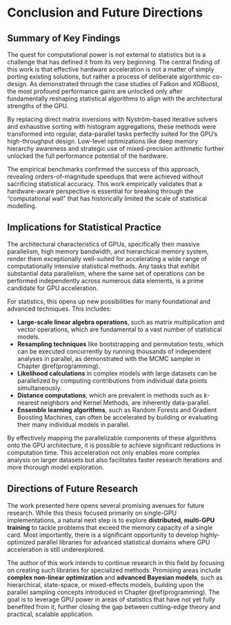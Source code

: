# Conclusion and Future Directions

## Summary of Key Findings

The quest for computational power is not external to statistics but is a challenge that has defined it from its very beginning. The central finding of this work is that effective hardware acceleration is not a matter of simply porting existing solutions, but rather a process of deliberate algorithmic co-design. As demonstrated through the case studies of Falkon and XGBoost, the most profound performance gains are unlocked only after fundamentally reshaping statistical algorithms to align with the architectural strengths of the GPU.

By replacing direct matrix inversions with Nyström-based iterative solvers and exhaustive sorting with histogram aggregations, these methods were transformed into regular, data-parallel tasks perfectly suited for the GPU's high-throughput design. Low-level optimizations like deep memory hierarchy awareness and strategic use of mixed-precision arithmetic further unlocked the full performance potential of the hardware.

The empirical benchmarks confirmed the success of this approach, revealing orders-of-magnitude speedups that were achieved without sacrificing statistical accuracy. This work empirically validates that a hardware-aware perspective is essential for breaking through the "computational wall" that has historically limited the scale of statistical modelling.

## Implications for Statistical Practice

The architectural characteristics of GPUs, specifically their massive parallelism, high memory bandwidth, and hierarchical memory system, render them exceptionally well-suited for accelerating a wide range of computationally intensive statistical methods. Any tasks that exhibit substantial data parallelism, where the same set of operations can be performed independently across numerous data elements, is a prime candidate for GPU acceleration. 

For statistics, this opens up new possibilities for many foundational and advanced techniques. This includes:

* **Large-scale linear algebra operations**, such as matrix multiplication and vector operations, which are fundamental to a vast number of statistical models.
* **Resampling techniques** like bootstrapping and permutation tests, which can be executed concurrently by running thousands of independent analyses in parallel, as demonstrated with the MCMC sampler in Chapter \@ref(programming).
* **Likelihood calculations** in complex models with large datasets can be parallelized by computing contributions from individual data points simultaneously.
* **Distance computations**, which are prevalent in methods such as *k*-nearest neighbors and Kernel Methods, are inherently data-parallel.
* **Ensemble learning algorithms**, such as Random Forests and Gradient Boosting Machines, can often be accelerated by building or evaluating their many individual models in parallel.

By effectively mapping the parallelizable components of these algorithms onto the GPU architecture, it is possible to achieve significant reductions in computation time. This acceleration not only enables more complex analysis on larger datasets but also facilitates faster research iterations and more thorough model exploration.

## Directions of Future Research

The work presented here opens several promising avenues for future research. While this thesis focused primarily on single-GPU implementations, a natural next step is to explore **distributed, multi-GPU training** to tackle problems that exceed the memory capacity of a single card. Most importantly, there is a significant opportunity to develop highly-optimized parallel libraries for advanced statistical domains where GPU acceleration is still underexplored.

The author of this work intends to continue research in this field by focusing on creating such libraries for specialized methods. Promising areas include **complex non-linear optimization** and **advanced Bayesian models**, such as hierarchical, state-space, or mixed-effects models, building upon the parallel sampling concepts introduced in Chapter \@ref(programming). The goal is to leverage GPU power in areas of statistics that have not yet fully benefited from it, further closing the gap between cutting-edge theory and practical, scalable application.
